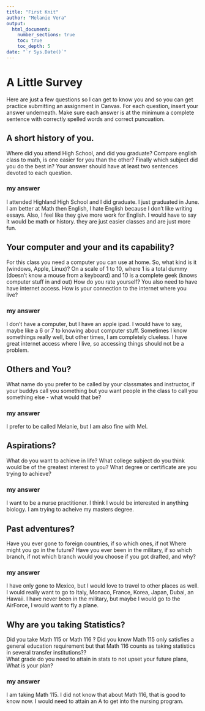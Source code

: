 ```yaml
---
title: "First Knit"
author: "Melanie Vera"
output: 
  html_document:
    number_sections: true
    toc: true
    toc_depth: 5
date: "`r Sys.Date()`"   
---
```


# A Little Survey

Here are just a few questions so I can get to know you and so you can get practice submitting an assignment in Canvas.  For each question, insert your answer underneath. Make sure each answer is at the minimum a complete sentence with correctly spelled words and correct puncuation. 

## A short history of you.  
Where did you attend High School, and did you graduate? Compare english class to math, is one easier for you than the other? Finally which subject did you do the best in? Your answer should have at least two sentences devoted to each question.  
  
### my answer     
  
I attended Highland High School and I did graduate. I just graduated in June. I am better at Math then English, I hate English because I don't like writing essays. Also, I feel like they give more work for English. I would have to say it would be math or history. they are just easier classes and are just more fun.
     


## Your computer and your and its capability?  
 For this class  you need a computer you can use at home.  So, what kind is it (windows, Apple, Linux)?  On a scale of 1 to 10, where 1 is a total dummy (doesn't know a mouse from a keyboard) and 10 is a complete geek (knows computer stuff in and out) How do you rate yourself?  You also need to have have internet access. How is your connection to the internet where you live?

### my answer   
  
   I don't have a computer, but I have an apple ipad. I would have to say, maybe like a 6 or 7 to knowing about computer stuff. Sometimes I know somethings really well, but other times, I am completely clueless. I have great internet access where I live, so accessing things should not be a problem.

## Others and You?   
What name do you prefer to be called by your classmates and instructor, if your buddys call you something but you want people in the class to call you something else - what would that be? 

### my answer     
  
   
 I prefer to be called Melanie, but I am also fine with Mel.




## Aspirations?   
What do you want to achieve in life?  What college subject do you think would be of the greatest interest to you? What degree or certificate are you trying to achieve?

### my answer     
  
   I want to be a nurse practitioner. I think I would be interested in anything biology. I am trying to acheive my masters degree.
 




## Past adventures?  
Have you ever gone to foreign countries, if so which ones, if not Where might you go in the future?  Have you ever been in the military, if so which branch, if not which branch would you choose if you got drafted, and why?

### my answer     
  
   I have only gone to Mexico, but I would love to travel to other places as well. I would really want to go to Italy, Monaco, France, Korea, Japan, Dubai, an Hawaii. I have never been in the military, but maybe I would go to the AirForce, I would want to fly a plane.
  




## Why are you taking Statistics?  
Did you take Math 115 or Math 116 ?  Did you know Math 115 only satisfies a general education requirement but that Math 116 counts as taking statistics in several transfer institutions??  
What grade do you need to attain in stats to not upset your future plans, What is your plan?  
 

### my answer     
  
   
 I am taking Math 115. I did not know that about Math 116, that is good to know now. I would need to attain an A to get into the nursing program.






  




